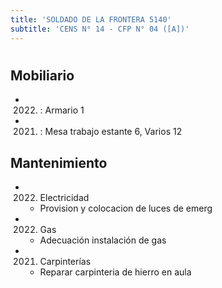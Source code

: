 ```yaml
---
title: 'SOLDADO DE LA FRONTERA 5140'
subtitle: 'CENS N° 14 - CFP N° 04 ([A])'
---
```


#


## Mobiliario

*  (2022) : Armario 1 

*  (2021) : Mesa trabajo estante 6, Varios 12 





## Mantenimiento

*  (2022) Electricidad 
    + Provision y colocacion de luces de emerg

*  (2022) Gas 
    + Adecuación instalación de gas

*  (2021) Carpinterías 
    + Reparar carpinteria de hierro en aula



